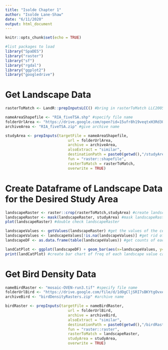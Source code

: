 ---
title: "Isolde Chapter 1"
author: "Isolde Lane-Shaw"
date: "6/11/2020"
output: html_document
---

```{r setup, include=FALSE}

knitr::opts_chunk$set(echo = TRUE)

```

```{r packages}

#list packages to load
library("SpaDES")
library("raster")
library("sf")
library("rgdal")
library("ggplot2")
library("googledrive")

```


# Get Landscape Data

```{r LCC2005}

rasterToMatch <- LandR::prepInputsLCC() #bring in rasterToMatch LLC2005, which will also provide land cover data

```

```{r studyArea, echo=FALSE}

nameAreaShapefile <- "RIA_fiveTSA.shp" #specify file name
folderUrlArea <- "https://drive.google.com/open?id=15ufr8h19veqtxH3Rd3Qj84jWHgdEs0PB" #give file location 
archiveArea <- "RIA_fiveTSA.zip" #give archive name

studyArea <- prepInputs(targetFile = nameAreaShapefile, 
                            url = folderUrlArea,
                            archive = archiveArea, 
                            alsoExtract = "similar",
                            destinationPath = paste0(getwd(),"/studyArea"),
                            fun = "raster::shapefile",
                            rasterToMatch = rasterToMatch,
                            overwrite = TRUE)

```


# Create Dataframe of Landscape Data for the Desired Study Area

```{r cropAndMask}

landscapeRaster <- raster::crop(rasterToMatch,studyArea) #create landscapeRaster by cropping rasterToMatch to studyArea
landscapeRaster <- mask(landscapeRaster, studyArea) #mask landscapeRaster to studyArea
plot(landscapeRaster) #double check landscapeRaster 

```


```{r createDataframe}

landscapeValues <- getValues(landscapeRaster) #get the values of the cells in the landscapeRaster
landscapeValues <- landscapeValues[!is.na(landscapeValues)] #get rid of NAs
landscapeDF <- as.data.frame(table(landscapeValues)) #get counts of each category, put into dataframe

```


```{r plotLandscapeCategoryCounts, echo = FALSE}

landCatPlot <- ggplot(landscapeDF) + geom_bar(aes(x=landscapeValues, y=Freq), stat="identity")
print(landCatPlot) #create bar chart of freq of each landscape value category

```

# Get Bird Density Data

```{r getBirdDensityRaster}

nameBirdRaster <- "mosaic-OVEN-run3.tif" #specify file name
folderUrlBird <- "https://drive.google.com/file/d/1dOgCljSRI7sBKYtgOvxeFV5q_g5eBGMz/view?usp=sharing" #give file location 
archiveBird <- "birdDensityRasters.zip" #archive name

birdRaster <- prepInputs(targetFile = nameBirdRaster, 
                            url = folderUrlBird, 
                            archive = archiveBird, 
                            alsoExtract = "similar",
                            destinationPath = paste0(getwd(),"/birdRasterFiles"),
                            fun = "raster::raster",
                            rasterToMatch = landscapeRaster,
                            studyArea = studyArea,
                            overwrite = TRUE)

```
